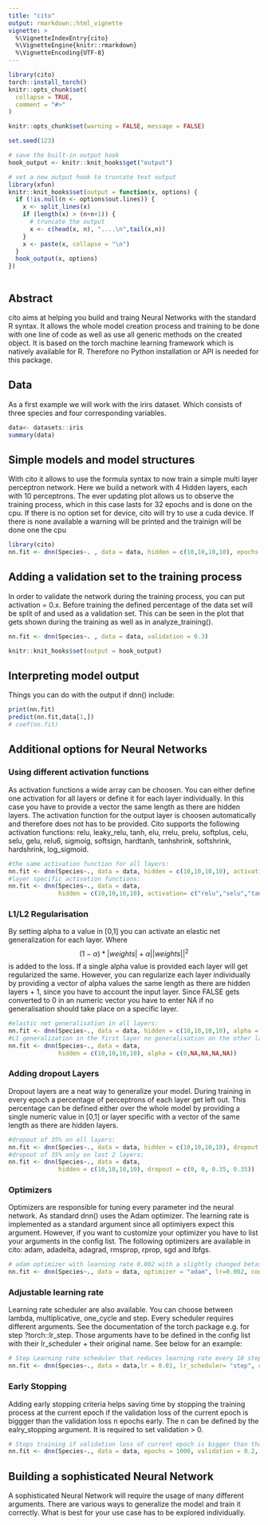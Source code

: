 ```yaml
---
title: "cito"
output: rmarkdown::html_vignette
vignette: >
  %\VignetteIndexEntry{cito}
  %\VignetteEngine{knitr::rmarkdown}
  %\VignetteEncoding{UTF-8}
---
```


```r
library(cito)
torch::install_torch()
knitr::opts_chunk$set(
  collapse = TRUE,
  comment = "#>"
)
```

```r
knitr::opts_chunk$set(warning = FALSE, message = FALSE) 

set.seed(123)

# save the built-in output hook
hook_output <- knitr::knit_hooks$get("output")

# set a new output hook to truncate text output
library(xfun)
knitr::knit_hooks$set(output = function(x, options) {
  if (!is.null(n <- options$out.lines)) {
    x <- split_lines(x)
    if (length(x) > (n+n+1)) {
      # truncate the output
      x <- c(head(x, n), "....\n",tail(x,n))
    }
    x <- paste(x, collapse = "\n")
  }
  hook_output(x, options)
})



```

## Abstract
cito aims at helping you build and traing Neural Networks with the standard R syntax. It allows the whole model creation process and training to be done with one line of code as well as use all generic methods on the created object. It is based on the torch machine learning framework which is natively available for R. Therefore no Python installation or API is needed for this package. 

## Data
As a first example we will work with the irirs dataset. Which consists of three species and four corresponding variables.  

```r

data<- datasets::iris
summary(data)
```

## Simple models and model structures 
With cito it allows to use the formula syntax to now train a simple multi layer perceptron network. Here we build a network with 4 Hidden layers, each with 10 perceptrons. The ever updating plot allows us to observe the training process, which in this case lasts for 32 epochs and is done on the cpu. If there is no option set for device, cito will try to use a cuda device. If there is none available a warning will be printed and the trainign will be done one the cpu 
```r
library(cito)
nn.fit <- dnn(Species~. , data = data, hidden = c(10,10,10,10), epochs = 32, device= "cpu")


```


## Adding a validation set to the training process
In order to validate the network during the training process, you can put activation = 0.x. Before training the defined percentage of the data set will be split of and used as a validation set. This can be seen in the plot that gets shown during the training as well as in analyze_training(). 

```r
nn.fit <- dnn(Species~. , data = data, validation = 0.3)


```

```r
knitr::knit_hooks$set(output = hook_output)
```


## Interpreting model output
Things you can do with the output if dnn() include: 

```r
print(nn.fit) 
predict(nn.fit,data[1,])
# coef(nn.fit)


```
## Additional options for Neural Networks 
### Using different activation functions
As activation functions a wide array can be choosen. You can either define one activation for all layers or define it for each layer individually. In this case you have to provide a vector the same length as there are hidden layers. The activation function for the output layer is choosen automatically and therefore does not has to be provided. Cito supports the following activation functions: relu, leaky_relu, tanh, elu, rrelu, prelu, softplus, celu, selu, gelu, relu6, sigmoig, softsign, hardtanh, tanhshrink, softshrink, hardshrink, log_sigmoid. 
```r
#the same activation function for all layers: 
nn.fit <- dnn(Species~., data = data, hidden = c(10,10,10,10), activation= "relu")
#layer specific activation functions: 
nn.fit <- dnn(Species~., data = data, 
              hidden = c(10,10,10,10), activation= c("relu","selu","tanh","sigmoid"))


``` 

### L1/L2 Regularisation 
By setting alpha to a value in [0,1] you can activate an elastic net generalization for each layer. Where $$(1 - \alpha) * |weights| + \alpha ||weights||^2$$ is added to the loss. If a single alpha value is provided each layer will get regularized the same. However, you can regularize each layer individually by providing a vector of alpha values the same length as there are hidden layers + 1, since you have to account the input layer. Since FALSE gets converted to 0 in an numeric vector you have to enter NA if no generalisation should take place on a specific layer.

```r
#elastic net generalisation in all layers: 
nn.fit <- dnn(Species~., data = data, hidden = c(10,10,10,10), alpha = 0.5)
#L1 generalization in the first layer no generalisation on the other layers: 
nn.fit <- dnn(Species~., data = data, 
              hidden = c(10,10,10,10), alpha = c(0,NA,NA,NA,NA))


``` 

### Adding dropout Layers 

Dropout layers are a neat way to generalize your model. During training in every epoch a percentage of perceptrons of each layer get left out. This percentage can be defined either over the whole model by providing a single numeric value in [0,1] or layer specific with a vector of the same length as there are hidden layers. 

```r
#dropout of 35% on all layers: 
nn.fit <- dnn(Species~., data = data, hidden = c(10,10,10,10), dropout = 0.35)
#dropout of 35% only on last 2 layers: 
nn.fit <- dnn(Species~., data = data, 
              hidden = c(10,10,10,10), dropout = c(0, 0, 0.35, 0.35))


``` 

### Optimizers 
Optimizers are responsible for tuning every parameter ind the neural network. As standard dnn() uses the Adam optimizer. The learning rate is implemented as a standard argument since all optimiyers expect this argument. However, if you want to customize your optimizer you have to list your arguments in the config list. The following optimizers are available in cito: adam, adadelta, adagrad, rmsprop, rprop, sgd and lbfgs.


```r
# adam optimizer with learning rate 0.002 with a slightly changed betas to 0.9, 0.999 and eps to 1.5e-08
nn.fit <- dnn(Species~., data = data, optimizer = "adam", lr=0.002, config = list(betas = c(0.9, 0.999),eps = 1.5e-08))


```
### Adjustable learning rate
Learning rate scheduler are also available. You can choose between lambda, multiplicative, one_cycle and step. Every scheduler requires different arguments. See the documentation of the torch package e.g. for step ?torch::lr_step. Those arguments have to be defined in the config list with their lr_scheduler + their original name. See below for an example:

```r
# Step Learning rate scheduler that reduces learning rate every 10 steps with a gamma of 0.5
nn.fit <- dnn(Species~., data = data,lr = 0.01, lr_scheduler= "step", config = list(lr_scheduler.step_size = 10, lr_scheduler.gamma = 0.5))


```

### Early Stopping 
Adding early stopping criteria helps saving time by stopping the training process at the current epoch if the validation loss of the current epoch is biggger than the validation loss n epochs early. The n can be defined by the ealry_stopping argument. It is required to set validation > 0. 
```r
# Stops training if validation loss of current epoch is bigger than that 10 epochs earlier  
nn.fit <- dnn(Species~., data = data, epochs = 1000, validation = 0.2, early_stopping = 10)


```


## Building a sophisticated Neural Network
A sophisticated Neural Network will require the usage of many different arguments. There are various ways to generalize the model and train it correctly. What is best for your use case has to be explored individually.  
 

